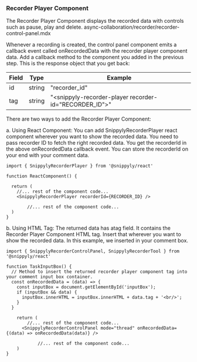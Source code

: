 ### Recorder Player Component

The Recorder Player Component displays the recorded data with controls such as pause, play and delete.
async-collaboration/recorder/recorder-control-panel.mdx

Whenever a recording is created, the control panel component emits a callback event called onRecordedData with the recorder player component data. Add a callback method to the <VeltRecorderControlPanel onRecordedData=''> component you added in the previous step. This is the response object that you get back:

| Field    | Type                          | Example                                                                            |
| -------- | ------------------------------| -----------------------------------------------------------------------------------|
| id       | string                        | "recorder_id"                                                                      |
| tag      | string                        | "<snippyly-recorder-player recorder-id=\"RECORDER_ID\"></snippyly-recorder-player>"|


There are two ways to add the Recorder Player Component:

a. Using React Component: You can add SnippylyRecorderPlayer react component wherever you want to show the recorded data. You need to pass recorder ID to fetch the right recorded data. You get the recorderId in the above onRecordedData callback event. You can store the recorderId on your end with your comment data.

```react
import { SnippylyRecorderPlayer } from '@snippyly/react'

function ReactComponent() {
  
  return (
    //... rest of the component code...
    <SnippylyRecorderPlayer recorderId={RECORDER_ID} />

		//... rest of the component code...
  )
}
```


b. Using HTML Tag: The returned data has atag field. It contains the Recorder Player Component HTML tag. Insert that wherever you want to show the recorded data. In this example, we inserted in your comment box.

```react
import { SnippylyRecorderControlPanel, SnippylyRecorderTool } from '@snippyly/react'

function TaskInputBox() {
  // Method to insert the returned recorder player component tag into your comment input box container.
  const onRecordedData = (data) => {
    const inputBox = document.getElementById('inputBox');
    if (inputBox && data) {
      inputBox.innerHTML = inputBox.innerHTML + data.tag + '<br/>';
    }
  }
  
    return (
    	//... rest of the component code...
      <SnippylyRecorderControlPanel mode="thread" onRecordedData={(data) => onRecordedData(data)} />

			//... rest of the component code...
    )
}
```